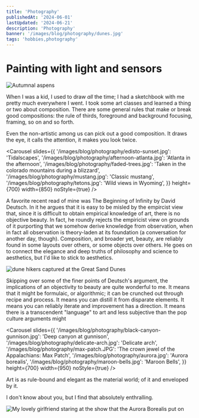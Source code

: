 ```yaml
---
title: 'Photography'
publishedAt: '2024-06-01'
lastUpdated: '2024-06-21'
description: 'Photography'
banner: '/images/blog/photography/dunes.jpg'
tags: 'hobbies,photography'
---
```


# Painting with light and sensors

<Img
  mdx
  publicId='/images/blog/photography/sunlight-through-aspens.jpg'
  alt='Autumnal aspens'
  width={800}
  height={550}
/>

When I was a kid, I used to draw _all_ the time; I had a sketchbook with me
pretty much everywhere I went. I took some art classes and learned a thing or
two about composition. There are some general rules that make or break good
compositions: the rule of thirds, foreground and background focusing, framing,
so on and so forth.

Even the non-artistic among us can pick out a good composition. It draws the
eye, it calls the attention, it makes you look twice.

<Carousel
  slides={{
    '/images/blog/photography/edisto-sunset.jpg': 'Tidalscapes',
    '/images/blog/photography/afternoon-atlanta.jpg':
      'Atlanta in the afternoon',
    '/images/blog/photography/faded-trees.jpg':
      'Taken in the colorado mountains during a blizzard',
    '/images/blog/photography/mustang.jpg': 'Classic mustang',
    '/images/blog/photography/tetons.jpg': 'Wild views in Wyoming',
  }}
  height={700}
  width={850}
  noStyle={true}
/>

A favorite recent read of mine was The Beginning of Infinity by David Deutsch.
In it he argues that it is easy to be misled by the empircist view that, since
it is difficult to obtain empirical knowledge of art, there is no objective
beauty. In fact, he roundly rejects the empiricist view on grounds of it
purporting that we somehow derive knowledge from observation, when in fact all
observation is theory-laden at its foundation (a conversation for another day,
though). Composition, and broader yet, beauty, are reliably found in some
layouts over others, or some objects over others. He goes on to connect the
elegance and deep truths of philosophy and science to aesthetics, but I'd like
to stick to aesthetics.

<Img
  mdx
  publicId='/images/blog/photography/dune-hikers.jpg'
  alt='dune hikers captured at the Great Sand Dunes'
  width={800}
  height={550}
/>

Skipping over some of the finer points of Deutsch's argument, the implications
of an objectivity to beauty are quite wonderful to me. It means that it might be
formulaic, or algorithmic; it can be crunched out through recipe and process. It
means you can distill it from disparate elements. It means you can reliably
iterate and improvement has a direction. It means there is a transcendent
"language" to art and less subjective than the pop culture arguments might

<Carousel
  slides={{
    '/images/blog/photography/black-canyon-gunnison.jpg':
      'Deep canyon at gunnison',
    '/images/blog/photography/delicate-arch.jpg': 'Delicate arch',
    '/images/blog/photography/max-patch.JPG':
      'The crown jewel of the Appalachians: Max Patch',
    '/images/blog/photography/aurora.jpg': 'Aurora borealis',
    '/images/blog/photography/maroon-bells.jpg': 'Maroon Bells',
  }}
  height={700}
  width={950}
  noStyle={true}
/>

Art is as rule-bound and elegant as the material world; of it and enveloped by
it.

I don't know about you, but I find that absolutely enthralling.

<Img
  mdx
  publicId='/images/blog/photography/aurora-annie.jpg'
  alt='My lovely girlfriend staring at the show that the Aurora Borealis put on'
  width={800}
  height={350}
/>
